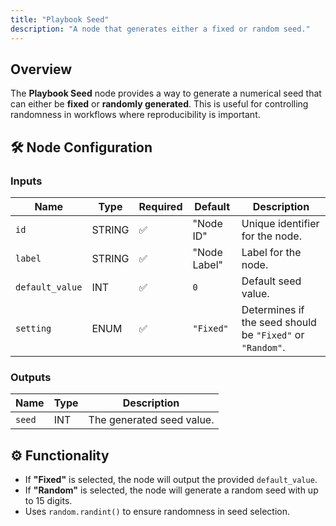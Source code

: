 ```yaml
---
title: "Playbook Seed"
description: "A node that generates either a fixed or random seed."
---
```


## Overview

The **Playbook Seed** node provides a way to generate a numerical seed that can either be **fixed** or **randomly generated**. This is useful for controlling randomness in workflows where reproducibility is important.

## 🛠️ Node Configuration

### **Inputs**
| Name            | Type    | Required | Default        | Description                          |
|----------------|--------|----------|----------------|--------------------------------------|
| `id`          | STRING | ✅        | "Node ID"      | Unique identifier for the node. |
| `label`       | STRING | ✅        | "Node Label"   | Label for the node. |
| `default_value` | INT    | ✅        | `0`            | Default seed value. |
| `setting`     | ENUM   | ✅        | `"Fixed"`      | Determines if the seed should be `"Fixed"` or `"Random"`. |

### **Outputs**
| Name     | Type  | Description                        |
|----------|------|------------------------------------|
| `seed` | INT  | The generated seed value. |

## ⚙️ Functionality

- If **"Fixed"** is selected, the node will output the provided `default_value`.
- If **"Random"** is selected, the node will generate a random seed with up to 15 digits.
- Uses `random.randint()` to ensure randomness in seed selection.

